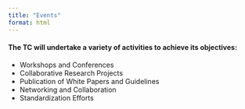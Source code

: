 ```yaml
---
title: "Events"
format: html
---
```


#### The TC will undertake a variety of activities to achieve its objectives:

- Workshops and Conferences
- Collaborative Research Projects
- Publication of White Papers and Guidelines
- Networking and Collaboration
- Standardization Efforts
